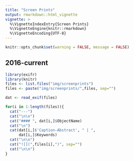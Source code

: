 ```yaml
---
title: "Screen Prints"
output: rmarkdown::html_vignette
vignette: >
  %\VignetteIndexEntry{Screen Prints}
  %\VignetteEngine{knitr::rmarkdown}
  %\VignetteEncoding{UTF-8}
---
```



```r
knitr::opts_chunk$set(warning = FALSE, message = FALSE)
```

## 2016-current

```r
library(exifr)
library(knitr)
files <- list.files("img/screenprints")
files <- paste("img/screenprints/",files, sep="")

dat <- read_exif(files)

for(i in 1:length(files)){
  cat("---")
  cat("\n\n")
  cat("#### ", dat[i,]$ObjectName)
  cat("\n")
  cat(dat[i,]$'Caption-Abstract', " | ",
      dat[i,]$Keywords)
  cat("\n\n")
  cat("![](",files[i],")", sep="")
  cat("\n\n")
}
```





